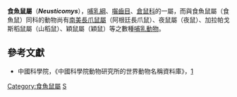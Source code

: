 {{Automatic taxobox
| taxon = Neusticomys
| image = 
| image_caption = 
| authority = [[Harold_Elmer_Anthony|Anthony]], 1921
}}

'''食魚鼠屬'''（'''''Neusticomys'''''），[[哺乳綱|哺乳綱]]、[[囓齒目|囓齒目]]、[[倉鼠科|倉鼠科]]的一屬，而與食魚鼠屬（食魚鼠）同科的動物尚有[[南美長爪鼠屬|南美長爪鼠屬]]（阿根廷長爪鼠）、夜鼠屬（夜鼠）、加拉帕戈斯稻鼠屬（山稻鼠）、穎鼠屬（穎鼠）等之數種[[哺乳動物|哺乳動物]]。

==參考文獻==
*中國科學院，《中國科學院動物研究所的世界動物名稱資料庫》，[https://web.archive.org/web/20050718232917/http://vzd.brim.ac.cn/division/fauna/index.asp]
{{Taxonbar|from=Q137725}}

[[Category:食魚鼠屬|Category:食魚鼠屬]]
[[Category:仓鼠科|S]]